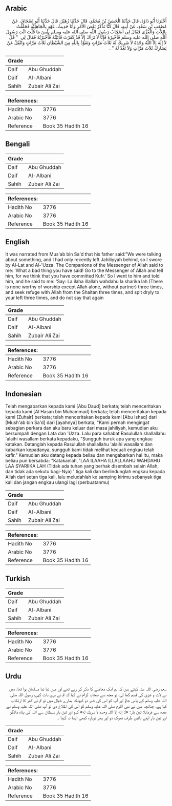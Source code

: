 ## Arabic


<div dir="rtl" lang="ar" style={{fontSize:'larger',backgroundColor:'#f8f9fa',padding:20}}>
أَخْبَرَنَا أَبُو دَاوُدَ، قَالَ حَدَّثَنَا الْحَسَنُ بْنُ مُحَمَّدٍ، قَالَ حَدَّثَنَا زُهَيْرٌ، قَالَ حَدَّثَنَا أَبُو إِسْحَاقَ، عَنْ مُصْعَبِ بْنِ سَعْدٍ، عَنْ أَبِيهِ، قَالَ كُنَّا نَذْكُرُ بَعْضَ الأَمْرِ وَأَنَا حَدِيثُ، عَهْدٍ بِالْجَاهِلِيَّةِ فَحَلَفْتُ بِاللاَّتِ وَالْعُزَّى فَقَالَ لِي أَصْحَابُ رَسُولِ اللَّهِ صلى الله عليه وسلم بِئْسَ مَا قُلْتَ ائْتِ رَسُولَ اللَّهِ صلى الله عليه وسلم فَأَخْبِرْهُ فَإِنَّا لاَ نَرَاكَ إِلاَّ قَدْ كَفَرْتَ فَأَتَيْتُهُ فَأَخْبَرْتُهُ فَقَالَ لِي ‏ "‏ قُلْ لاَ إِلَهَ إِلاَّ اللَّهُ وَحْدَهُ لاَ شَرِيكَ لَهُ ثَلاَثَ مَرَّاتٍ وَتَعَوَّذْ بِاللَّهِ مِنَ الشَّيْطَانِ ثَلاَثَ مَرَّاتٍ وَاتْفُلْ عَنْ يَسَارِكَ ثَلاَثَ مَرَّاتٍ وَلاَ تَعُدْ لَهُ ‏"‏ ‏.‏
</div>
<div style={{backgroundColor:'#f8f9fa',padding:20, marginBottom: 10}}><table> <thead> <tr> <th>Grade</th> <th></th> </tr> </thead> <tbody> <tr><td>Daif</td><td>Abu Ghuddah</td></tr><tr><td>Daif</td><td>Al-Albani</td></tr><tr><td>Sahih</td><td>Zubair Ali Zai</td></tr></tbody></table><table> <thead> <tr> <th>References:</th> <th></th> </tr> </thead> <tbody><tr><td>Hadith No</td><td>3776</td></tr><tr><td>Arabic No</td><td>3776</td></tr><tr><td>Reference</td><td>Book 35 Hadith 16</td></tr></tbody></table></div>

## Bengali


<div dir="ltr" lang="bn" style={{fontSize:'larger',backgroundColor:'#f8f9fa',padding:20}}>

</div>
<div style={{backgroundColor:'#f8f9fa',padding:20, marginBottom: 10}}><table> <thead> <tr> <th>Grade</th> <th></th> </tr> </thead> <tbody> <tr><td>Daif</td><td>Abu Ghuddah</td></tr><tr><td>Daif</td><td>Al-Albani</td></tr><tr><td>Sahih</td><td>Zubair Ali Zai</td></tr></tbody></table><table> <thead> <tr> <th>References:</th> <th></th> </tr> </thead> <tbody><tr><td>Hadith No</td><td>3776</td></tr><tr><td>Arabic No</td><td>3776</td></tr><tr><td>Reference</td><td>Book 35 Hadith 16</td></tr></tbody></table></div>

## English


<div dir="ltr" lang="en" style={{fontSize:'larger',backgroundColor:'#f8f9fa',padding:20}}>
It was narrated from Mus'ab bin Sa'd that his father said:"We were talking about something, and I had only recently left Jahiliyyah behind, so I swore by Al-Lat and Al-'Uzza. The Companions of the Messenger of Allah said to me: 'What a bad thing you have said! Go to the Messenger of Allah and tell him, for we think that you have committed Kufr.' So I went to him and told him, and he said to me: 'Say: La ilaha illallah wahdahu la sharika lah (There is none worthy of worship except Allah alone, without partner) three times, and seek refuge with Allah from the Shaitan three times, and spit dryly to your left three times, and do not say that again
</div>
<div style={{backgroundColor:'#f8f9fa',padding:20, marginBottom: 10}}><table> <thead> <tr> <th>Grade</th> <th></th> </tr> </thead> <tbody> <tr><td>Daif</td><td>Abu Ghuddah</td></tr><tr><td>Daif</td><td>Al-Albani</td></tr><tr><td>Sahih</td><td>Zubair Ali Zai</td></tr></tbody></table><table> <thead> <tr> <th>References:</th> <th></th> </tr> </thead> <tbody><tr><td>Hadith No</td><td>3776</td></tr><tr><td>Arabic No</td><td>3776</td></tr><tr><td>Reference</td><td>Book 35 Hadith 16</td></tr></tbody></table></div>

## Indonesian


<div dir="ltr" lang="id" style={{fontSize:'larger',backgroundColor:'#f8f9fa',padding:20}}>
Telah mengabarkan kepada kami [Abu Daud] berkata; telah menceritakan kepada kami [Al Hasan bin Muhammad] berkata; telah menceritakan kepada kami [Zuhair] berkata; telah menceritakan kepada kami [Abu Ishaq] dari [Mush'ab bin Sa'd] dari [ayahnya] berkata, "Kami pernah mengingat sebagian perkara dan aku baru keluar dari masa jahiliyah, kemudian aku bersumpah dengan Lata dan 'Uzza. Lalu para sahabat Rasulullah shallallahu 'alaihi wasallam berkata kepadaku, "Sungguh buruk apa yang engkau katakan. Datanglah kepada Rasulullah shallallahu 'alaihi wasallam dan kabarkan kepadanya, sungguh kami tidak melihat kecuali engkau telah kafir." Kemudian aku datang kepada beliau dan mengabarkan hal itu, maka beliau pun bersabda: "Katakanlah, 'LAA ILAAHA ILLALLAAHU WAHDAHU LAA SYARIIKA LAH (Tidak ada tuhan yang berhak disembah selain Allah, dan tidak ada sekutu bagi-Nya) ' tiga kali dan berlindunglah engkau kepada Allah dari setan tiga kali, lalu meludahlah ke samping kirimu sebanyak tiga kali dan jangan engkau ulangi lagi (perbuatanmu)
</div>
<div style={{backgroundColor:'#f8f9fa',padding:20, marginBottom: 10}}><table> <thead> <tr> <th>Grade</th> <th></th> </tr> </thead> <tbody> <tr><td>Daif</td><td>Abu Ghuddah</td></tr><tr><td>Daif</td><td>Al-Albani</td></tr><tr><td>Sahih</td><td>Zubair Ali Zai</td></tr></tbody></table><table> <thead> <tr> <th>References:</th> <th></th> </tr> </thead> <tbody><tr><td>Hadith No</td><td>3776</td></tr><tr><td>Arabic No</td><td>3776</td></tr><tr><td>Reference</td><td>Book 35 Hadith 16</td></tr></tbody></table></div>

## Turkish


<div dir="ltr" lang="tr" style={{fontSize:'larger',backgroundColor:'#f8f9fa',padding:20}}>

</div>
<div style={{backgroundColor:'#f8f9fa',padding:20, marginBottom: 10}}><table> <thead> <tr> <th>Grade</th> <th></th> </tr> </thead> <tbody> <tr><td>Daif</td><td>Abu Ghuddah</td></tr><tr><td>Daif</td><td>Al-Albani</td></tr><tr><td>Sahih</td><td>Zubair Ali Zai</td></tr></tbody></table><table> <thead> <tr> <th>References:</th> <th></th> </tr> </thead> <tbody><tr><td>Hadith No</td><td>3776</td></tr><tr><td>Arabic No</td><td>3776</td></tr><tr><td>Reference</td><td>Book 35 Hadith 16</td></tr></tbody></table></div>

## Urdu


<div dir="rtl" lang="ur" style={{fontSize:'larger',backgroundColor:'#f8f9fa',padding:20}}>
سعد رضی اللہ عنہ کہتے ہیں کہ ہم ایک معاملے کا ذکر کر رہے تھے اور میں نیا نیا مسلمان ہوا تھا، میں نے لات و عزیٰ کی قسم کھا لی، تو مجھ سے صحابہ کرام نے کہا کہ تم نے بری بات کہی، رسول اللہ صلی اللہ علیہ وسلم کے پاس جاؤ اور آپ کو اس کی خبر دو کیونکہ ہمارے خیال میں تو تم نے کفر کا ارتکاب کیا ہے، چنانچہ میں نے نبی اکرم صلی اللہ علیہ وسلم کو اس کی اطلاع دی تو آپ صلی اللہ علیہ وسلم نے مجھ سے فرمایا: تین بار: «لا إله إلا اللہ وحده لا شريك له» کہو اور تین بار شیطان سے اللہ کی پناہ مانگو اور تین بار اپنے بائیں طرف تھوک دو اور پھر دوبارہ کبھی ایسا نہ کہنا ۔
</div>
<div style={{backgroundColor:'#f8f9fa',padding:20, marginBottom: 10}}><table> <thead> <tr> <th>Grade</th> <th></th> </tr> </thead> <tbody> <tr><td>Daif</td><td>Abu Ghuddah</td></tr><tr><td>Daif</td><td>Al-Albani</td></tr><tr><td>Sahih</td><td>Zubair Ali Zai</td></tr></tbody></table><table> <thead> <tr> <th>References:</th> <th></th> </tr> </thead> <tbody><tr><td>Hadith No</td><td>3776</td></tr><tr><td>Arabic No</td><td>3776</td></tr><tr><td>Reference</td><td>Book 35 Hadith 16</td></tr></tbody></table></div>